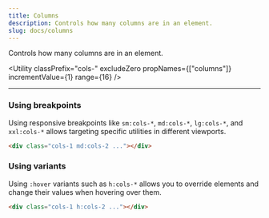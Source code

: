 ```yaml
---
title: Columns
description: Controls how many columns are in an element.
slug: docs/columns
---
```


Controls how many columns are in an element.

<Utility
  classPrefix="cols-"
  excludeZero
  propNames={["columns"]}
  incrementValue={1}
  range={16}
/>

---

### Using breakpoints

Using responsive breakpoints like `sm:cols-*`, `md:cols-*`, `lg:cols-*`, and `xxl:cols-*` allows targeting specific utilities in different viewports.

```html "md:cols-2"
<div class="cols-1 md:cols-2 ..."></div>
```

### Using variants

Using `:hover` variants such as `h:cols-*` allows you to override elements and change their values when hovering over them.

```html "h:cols-2"
<div class="cols-1 h:cols-2 ..."></div>
```
